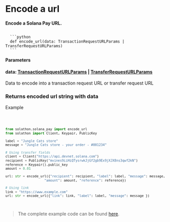 
# Encode a url
**Encode a Solana Pay URL.**

<Code>
  ```python 
  def encode_url(data: TransactionRequestURLParams | TransferRequestURLParams)
  ```
</Code>

**Parameters**
#### data: [TransactionRequestURLParams](/solana-pay/types/transaction_request_url_params) | [TransferRequestURLParams](/solana-pay/types/transfer_request_url_params)
Data to encode into a transaction request URL or transfer request URL

### Returns encoded url string with data

Example

<Code>

```python
from solathon.solana_pay import encode_url
from solathon import Client, Keypair, PublicKey

label = "Jungle Cats store"
message = "Jungle Cats store - your order - #001234"

# Using transfer fields
client = Client("https://api.devnet.solana.com")
recipient = PublicKey("mvines9iiHiQTysrwkJjGf2gb9Ex9jXJX8ns3qwf2kN")
reference = Keypair().public_key
amount = 0.01

url: str = encode_url({"recipient": recipient, "label": label, "message": message,
                    "amount": amount, "reference": reference})

# Using link
link = "https://www.example.com"
url: str = encode_url({"link": link, "label": label, "message": message })
```
</Code>

> The complete example code can be found [here](https://github.com/SuperteamDAO/solathon/tree/master/example/solana_pay).